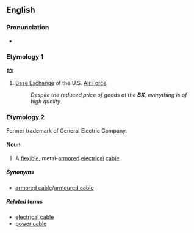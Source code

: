 {{also|Bx}}
==English==

===Pronunciation===
* {{rhymes|ěx}}

===Etymology 1===

===={{initialism}}====
'''BX'''

# {{US|military}} [[Base Exchange]] of the U.S. [[Air Force]].
#: ''Despite the reduced price of goods at the '''BX''', everything is of high quality''.

===Etymology 2===
Former trademark of General Electric Company.

====Noun====
{{en-noun|?}}

# A [[flexible]], metal-[[armored]] [[electrical]] [[cable]].

=====Synonyms=====
* [[armored cable]]/[[armoured cable]]

=====Related terms=====
* [[electrical cable]]
* [[power cable]]
